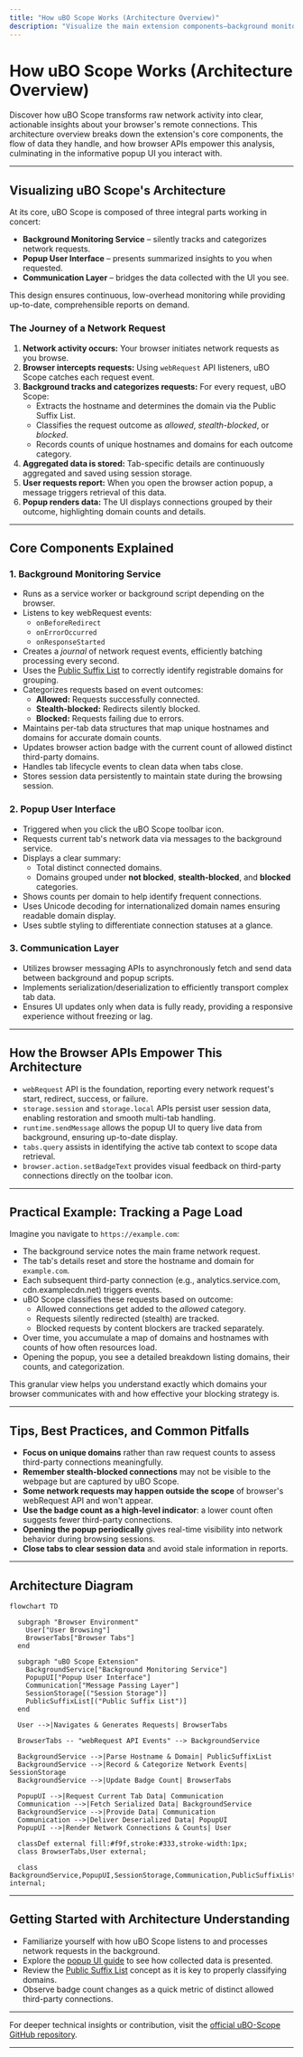 ```yaml
---
title: "How uBO Scope Works (Architecture Overview)"
description: "Visualize the main extension components—background monitoring, popup UI, and data flow between them. Explore how browser APIs track, categorize, and present network requests, using a step-by-step architecture diagram to explain the journey from network activity to user-visible results."
---
```


# How uBO Scope Works (Architecture Overview)

Discover how uBO Scope transforms raw network activity into clear, actionable insights about your browser's remote connections. This architecture overview breaks down the extension's core components, the flow of data they handle, and how browser APIs empower this analysis, culminating in the informative popup UI you interact with.

---

## Visualizing uBO Scope's Architecture

At its core, uBO Scope is composed of three integral parts working in concert:

- **Background Monitoring Service** – silently tracks and categorizes network requests.
- **Popup User Interface** – presents summarized insights to you when requested.
- **Communication Layer** – bridges the data collected with the UI you see.

This design ensures continuous, low-overhead monitoring while providing up-to-date, comprehensible reports on demand.

### The Journey of a Network Request

1. **Network activity occurs:** Your browser initiates network requests as you browse.
2. **Browser intercepts requests:** Using `webRequest` API listeners, uBO Scope catches each request event.
3. **Background tracks and categorizes requests:** For every request, uBO Scope:
   - Extracts the hostname and determines the domain via the Public Suffix List.
   - Classifies the request outcome as _allowed_, _stealth-blocked_, or _blocked_.
   - Records counts of unique hostnames and domains for each outcome category.
4. **Aggregated data is stored:** Tab-specific details are continuously aggregated and saved using session storage.
5. **User requests report:** When you open the browser action popup, a message triggers retrieval of this data.
6. **Popup renders data:** The UI displays connections grouped by their outcome, highlighting domain counts and details.

---

## Core Components Explained

### 1. Background Monitoring Service

- Runs as a service worker or background script depending on the browser.
- Listens to key webRequest events:
  - `onBeforeRedirect`
  - `onErrorOccurred`
  - `onResponseStarted`
- Creates a _journal_ of network request events, efficiently batching processing every second.
- Uses the [Public Suffix List](https://publicsuffix.org/) to correctly identify registrable domains for grouping.
- Categorizes requests based on event outcomes:
  - **Allowed:** Requests successfully connected.
  - **Stealth-blocked:** Redirects silently blocked.
  - **Blocked:** Requests failing due to errors.
- Maintains per-tab data structures that map unique hostnames and domains for accurate domain counts.
- Updates browser action badge with the current count of allowed distinct third-party domains.
- Handles tab lifecycle events to clean data when tabs close.
- Stores session data persistently to maintain state during the browsing session.

### 2. Popup User Interface

- Triggered when you click the uBO Scope toolbar icon.
- Requests current tab's network data via messages to the background service.
- Displays a clear summary:
  - Total distinct connected domains.
  - Domains grouped under **not blocked**, **stealth-blocked**, and **blocked** categories.
- Shows counts per domain to help identify frequent connections.
- Uses Unicode decoding for internationalized domain names ensuring readable domain display.
- Uses subtle styling to differentiate connection statuses at a glance.

### 3. Communication Layer

- Utilizes browser messaging APIs to asynchronously fetch and send data between background and popup scripts.
- Implements serialization/deserialization to efficiently transport complex tab data.
- Ensures UI updates only when data is fully ready, providing a responsive experience without freezing or lag.

---

## How the Browser APIs Empower This Architecture

- `webRequest` API is the foundation, reporting every network request's start, redirect, success, or failure.
- `storage.session` and `storage.local` APIs persist user session data, enabling restoration and smooth multi-tab handling.
- `runtime.sendMessage` allows the popup UI to query live data from background, ensuring up-to-date display.
- `tabs.query` assists in identifying the active tab context to scope data retrieval.
- `browser.action.setBadgeText` provides visual feedback on third-party connections directly on the toolbar icon.

---

## Practical Example: Tracking a Page Load

Imagine you navigate to `https://example.com`:

- The background service notes the main frame network request.
- The tab's details reset and store the hostname and domain for `example.com`.
- Each subsequent third-party connection (e.g., analytics.service.com, cdn.examplecdn.net) triggers events.
- uBO Scope classifies these requests based on outcome:
  - Allowed connections get added to the _allowed_ category.
  - Requests silently redirected (stealth) are tracked.
  - Blocked requests by content blockers are tracked separately.
- Over time, you accumulate a map of domains and hostnames with counts of how often resources load.
- Opening the popup, you see a detailed breakdown listing domains, their counts, and categorization.

This granular view helps you understand exactly which domains your browser communicates with and how effective your blocking strategy is.

---

## Tips, Best Practices, and Common Pitfalls

- **Focus on unique domains** rather than raw request counts to assess third-party connections meaningfully.
- **Remember stealth-blocked connections** may not be visible to the webpage but are captured by uBO Scope.
- **Some network requests may happen outside the scope** of browser's webRequest API and won't appear.
- **Use the badge count as a high-level indicator**: a lower count often suggests fewer third-party connections.
- **Opening the popup periodically** gives real-time visibility into network behavior during browsing sessions.
- **Close tabs to clear session data** and avoid stale information in reports.

---

## Architecture Diagram

```mermaid
flowchart TD

  subgraph "Browser Environment"
    User["User Browsing"]
    BrowserTabs["Browser Tabs"]
  end

  subgraph "uBO Scope Extension"
    BackgroundService["Background Monitoring Service"]
    PopupUI["Popup User Interface"]
    Communication["Message Passing Layer"]
    SessionStorage[("Session Storage")]
    PublicSuffixList[("Public Suffix List")]
  end

  User -->|Navigates & Generates Requests| BrowserTabs

  BrowserTabs -- "webRequest API Events" --> BackgroundService

  BackgroundService -->|Parse Hostname & Domain| PublicSuffixList
  BackgroundService -->|Record & Categorize Network Events| SessionStorage
  BackgroundService -->|Update Badge Count| BrowserTabs

  PopupUI -->|Request Current Tab Data| Communication
  Communication -->|Fetch Serialized Data| BackgroundService
  BackgroundService -->|Provide Data| Communication
  Communication -->|Deliver Deserialized Data| PopupUI
  PopupUI -->|Render Network Connections & Counts| User

  classDef external fill:#f9f,stroke:#333,stroke-width:1px;
  class BrowserTabs,User external;

  class BackgroundService,PopupUI,SessionStorage,Communication,PublicSuffixList internal;

```

---

## Getting Started with Architecture Understanding

- Familiarize yourself with how uBO Scope listens to and processes network requests in the background.
- Explore the [popup UI guide](https://github.com/gorhill/uBO-Scope/tree/main/guides/getting-started-essentials/understanding-the-popup-interface) to see how collected data is presented.
- Review the [Public Suffix List](https://publicsuffix.org/) concept as it is key to properly classifying domains.
- Observe badge count changes as a quick metric of distinct allowed third-party connections.

---

For deeper technical insights or contribution, visit the [official uBO-Scope GitHub repository](https://github.com/gorhill/uBO-Scope).

---